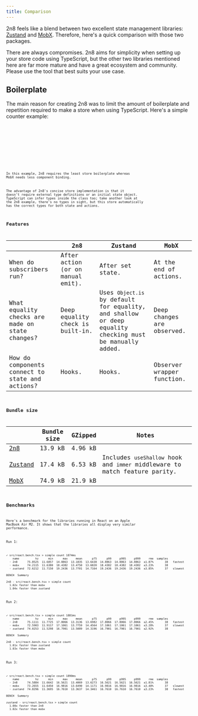```yaml
---
title: Comparison
---
```



2n8 feels like a blend between two excellent state management libraries:
[Zustand](https://zustand.docs.pmnd.rs/) and [MobX](https://mobx.js.org/).
Therefore, here's a quick comparison with those two packages.

<Aside>
  There are always compromises. 2n8 aims for simplicity when setting up your
  store code using TypeScript, but the other two libraries mentioned here are
  far more mature and have a great ecosystem and community. Please use the tool
  that best suits your use case.
</Aside>

## Boilerplate

The main reason for creating 2n8 was to limit the amount of boilerplate and
repetition required to make a store when using TypeScript. Here's a simple
counter example:

<Tabs>
  <TabItem label="2n8">
    <Code showLineNumbers code={counter} lang="tsx" title="Counter.tsx" />
  </TabItem>
  <TabItem label="Zustand">
    <Code showLineNumbers code={zustand} lang="tsx" title="Counter.tsx" />
  </TabItem>
  <TabItem label="MobX">
    <Code showLineNumbers code={mobx} lang="tsx" title="Counter.tsx" />
  </TabItem>
</Tabs>

In this example, 2n8 requires the least store boilerplate whereas MobX needs
less component binding.

The advantage of 2n8's concise store implementation is that it doesn't require
external type definitions or an initial state object. TypeScript can infer types
inside the class too; take another look at the 2n8 example, there's no types in
sight, but this store automatically has the correct types for both state and
actions.

## Features

|                                                 | 2n8                               | Zustand                                                                                                 | MobX                       |
| ----------------------------------------------- | --------------------------------- | ------------------------------------------------------------------------------------------------------- | -------------------------- |
| When do subscribers run?                        | After action (or on manual emit). | After set state.                                                                                        | At the end of actions.     |
| What equality checks are made on state changes? | Deep equality check is built-in.  | Uses `Object.is` by default for equality, and shallow or deep equality checking must be manually added. | Deep changes are observed. |
| How do components connect to state and actions? | Hooks.                            | Hooks.                                                                                                  | Observer wrapper function. |

## Bundle size

|                          | Bundle size | GZipped | Notes                                                                      |
| ------------------------ | ----------- | ------- | -------------------------------------------------------------------------- |
| [2n8][2n8-bench]         | 13.9 kB     | 4.96 kB |                                                                            |
| [Zustand][zustand-bench] | 17.4 kB     | 6.53 kB | Includes `useShallow` hook and `immer` middleware to match feature parity. |
| [MobX][mobx-bench]       | 74.9 kB     | 21.9 kB |                                                                            |

[2n8-bench]:
  https://bundlejs.com/?q=2n8%400.11.0&treeshake=%5B%7BTwoAndEight%2CcreateReactStore%7D%5D
[zustand-bench]:
  https://bundlejs.com/?q=zustand%405.0.3%2Czustand%405.0.3%2Freact%2Fshallow%2Czustand%2Fmiddleware%2Fimmer&treeshake=%5B%7B+create+%7D%5D%2C%5B%7B+useShallow+%7D%5D%2C%5B%7B+immer+%7D%5D
[mobx-bench]:
  https://bundlejs.com/?q=mobx%406.13.5%2Cmobx-react-lite%404.1.0&treeshake=%5B%7BmakeAutoObservable%7D%5D%2C%5B%7Bobserver%7D%5D

## Benchmarks

Here's a benchmark for the libraries running in React on an Apple MacBook Air
M2. It shows that the libraries all display very similar performance.

Run 1:

```
✓ src/react.bench.tsx > simple count 1874ms
    name          hz      min      max     mean      p75      p99     p995     p999     rme  samples
  · 2n8      75.8525  11.6857  14.8863  13.1835  13.6438  14.8863  14.8863  14.8863  ±1.87%       38   fastest
  · mobx     74.2115  11.6380  18.4382  13.4750  13.6820  18.4382  18.4382  18.4382  ±3.23%       38
  · zustand  72.6212  11.7150  19.2436  13.7701  14.7164  19.2436  19.2436  19.2436  ±3.85%       37   slowest

BENCH  Summary

2n8 - src/react.bench.tsx > simple count
  1.02x faster than mobx
  1.04x faster than zustand
```

Run 2:

```
✓ src/react.bench.tsx > simple count 1881ms
    name          hz      min      max     mean      p75      p99     p995     p999     rme  samples
  · 2n8      75.1111  11.7725  17.8066  13.3136  13.6982  17.8066  17.8066  17.8066  ±2.45%       38   fastest
  · mobx     72.5903  11.9117  17.1061  13.7759  14.4564  17.1061  17.1061  17.1061  ±3.28%       37   slowest
  · zustand  74.0253  11.5298  16.7901  13.5089  14.3196  16.7901  16.7901  16.7901  ±2.92%       38

BENCH  Summary

2n8 - src/react.bench.tsx > simple count
  1.01x faster than zustand
  1.03x faster than mobx
```

Run 3:

```
✓ src/react.bench.tsx > simple count 1890ms
    name          hz      min      max     mean      p75      p99     p995     p999     rme  samples
  · 2n8      74.5884  11.6642  16.5621  13.4069  13.6273  16.5621  16.5621  16.5621  ±1.81%       38
  · mobx     73.2655  11.6450  16.9816  13.6490  14.1171  16.9816  16.9816  16.9816  ±3.48%       37   slowest
  · zustand  74.8296  11.3695  16.7610  13.3637  14.3461  16.7610  16.7610  16.7610  ±3.23%       38   fastest

BENCH  Summary

zustand - src/react.bench.tsx > simple count
  1.00x faster than 2n8
  1.02x faster than mobx
```
